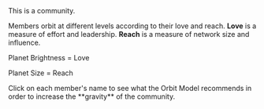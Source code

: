 
<div className="text-xl font-bold">This is a community.</div>

Members orbit at different levels according to their love and
reach. **Love** is a measure of effort and leadership.
**Reach** is a measure of network size and influence.

<div className="flex flex-col">
Planet Brightness = Love

Planet Size = Reach

</div>

<span className="text-indigo-400">
  Click on each member's name to see what the Orbit Model recommends in order to
  increase the **gravity** of the community.
</span>

